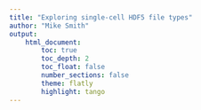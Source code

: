 ```yaml
---
title: "Exploring single-cell HDF5 file types"
author: "Mike Smith"
output: 
    html_document:
        toc: true
        toc_depth: 2
        toc_float: false
        number_sections: false
        theme: flatly
        highlight: tango
---
```


